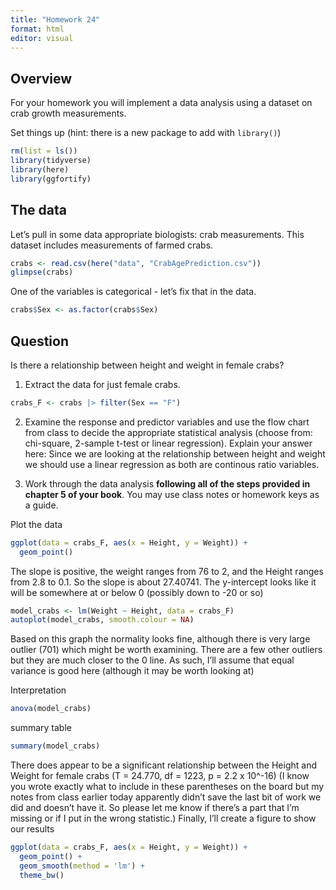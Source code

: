 ```yaml
---
title: "Homework 24"
format: html
editor: visual
---
```


## Overview

For your homework you will implement a data analysis using a dataset on crab growth measurements.

Set things up (hint: there is a new package to add with `library()`)

```r
rm(list = ls())
library(tidyverse)
library(here)
library(ggfortify)
```

## The data

Let's pull in some data appropriate biologists: crab measurements. This dataset includes measurements of farmed crabs.

```r
crabs <- read.csv(here("data", "CrabAgePrediction.csv"))
glimpse(crabs)
```

One of the variables is categorical - let's fix that in the data.

```r
crabs$Sex <- as.factor(crabs$Sex)
```

## Question

Is there a relationship between height and weight in female crabs?

1.  Extract the data for just female crabs.

```r
crabs_F <- crabs |> filter(Sex == "F")
```

2.  Examine the response and predictor variables and use the flow chart from class to decide the appropriate statistical analysis (choose from: chi-square, 2-sample t-test or linear regression). Explain your answer here: Since we are looking at the relationship between height and weight we should use a linear regression as both are continous ratio variables.

3.  Work through the data analysis **following all of the steps provided in chapter 5 of your book**. You may use class notes or homework keys as a guide.

Plot the data

```r
ggplot(data = crabs_F, aes(x = Height, y = Weight)) +
  geom_point()
```

The slope is positive, the weight ranges from 76 to 2, and the Height ranges from 2.8 to 0.1. So the slope is about 27.40741. The y-intercept looks like it will be somewhere at or below 0 (possibly down to -20 or so)

```r
model_crabs <- lm(Weight ~ Height, data = crabs_F)
autoplot(model_crabs, smooth.colour = NA)
```

Based on this graph the normality looks fine, although there is very large outlier (701) which might be worth examining. There are a few other outliers but they are much closer to the 0 line. As such, I'll assume that equal variance is good here (although it may be worth looking at)

Interpretation

```r
anova(model_crabs)
```

summary table

```r
summary(model_crabs)
```

There does appear to be a significant relationship between the Height and Weight for female crabs (T = 24.770, df = 1223, p = 2.2 x 10\^-16) (I know you wrote exactly what to include in these parentheses on the board but my notes from class earlier today apparently didn't save the last bit of work we did and doesn't have it. So please let me know if there's a part that I'm missing or if I put in the wrong statistic.) Finally, I'll create a figure to show our results

```r
ggplot(data = crabs_F, aes(x = Height, y = Weight)) +
  geom_point() +
  geom_smooth(method = 'lm') +
  theme_bw()
```

## 
